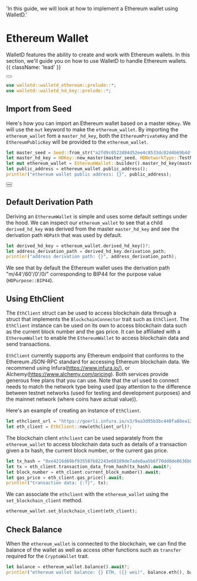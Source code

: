   'In this guide, we will look at how to implement a Ethereum wallet using WalletD.'

# Ethereum Wallet

WalletD features the ability to create and work with Ethereum wallets.
In this section, we'll guide you on how to use WalletD to handle Ethereum wallets. {{ className: 'lead' }}

<div className="not-prose">
  <Button
    href="/quickstart/#notes-on-following-the-guides"
    variant="text"
    arrow="right"
    children="Notes on following the guide examples"
  />
</div>


```rust {{ title: 'Imports needed for this section' }}
use walletd::walletd_ethereum::prelude::*;
use walletd::walletd_hd_key::prelude::*;
``` 

 ## Import from Seed

 Here's how you can import an Ethereum wallet based on a master `HDKey`. We will use the `mut` keyword to make the `ethereum_wallet`.
 By importing the `ethereum_wallet` fom a `master_hd_key`, both the `EthereumPrivateKey` and the `EthereumPublicKey` will be provided to the `ethereum_wallet`.

```rust {{ title: 'Example' }}
let master_seed = Seed::from_str("a2fd9c0522d84d52ee4c8533dc02d4b69b4df9b6255e1af20c9f1d4d691689f2a38637eb1ec778972bf845c32d5ae83c7536999b5666397ac32021b21e0accee")?;
let master_hd_key = HDKey::new_master(master_seed, HDNetworkType::TestNet)?;
let mut ethereum_wallet = EthereumWallet::builder().master_hd_key(master_hd_key).build()?;
let public_address = ethereum_wallet.public_address();
println!("ethereum wallet public address: {}", public_address);
```

<div className="not-prose">
  <Button
    href="/mnemonics_guide"
    variant="text"
    arrow="right"
    children="Check out our mnemonics guide for more info on the mnemonic seed"
  />
</div>


<div className="not-prose">
  <Button
    href="/hd_key"
    variant="text"
    arrow="right"
    children="Check out our HD Key guide for more info on the HD key"
  />
</div>


 ## Default Derivation Path

 Deriving an `EthereumWallet` is simple and uses some default settings under the hood.
 We can inspect our `ethereum_wallet` to see that a child `derived_hd_key` was derived from the master `master_hd_key` and see the derivation path `HDPath` that was used by default.

```rust {{ title: 'Example' }}
let derived_hd_key = ethereum_wallet.derived_hd_key()?;
let address_derivation_path = derived_hd_key.derivation_path;
println!("address derivation path: {}", address_derivation_path);
```
 We see that by default the Ethereum wallet uses the derivation path "m/44'/60'/0'/0/" corresponding to  BIP44 for the purpose value (`HDPurpose::BIP44`).


 ## Using EthClient

 The `EthClient` struct can be used to access blockchain data through a struct that implements the `BlockchainConnector` trait such as `EthClient`.
 The `EthClient` instance can be used on its own to access blockchain data such as the current block number and the gas price.
 It can be affiliated with a `EthereumWallet` to enable the `EthereumWallet` to access blockchain data and send transactions.

 `EthClient` currently supports any Ethereum endpoint that conforms to the Ethereum JSON-RPC standard for accessing Ethereum blockchain data.
 We recommend using Infura(https://www.infura.io/), or Alchemy(https://www.alchemy.com/pricing). Both services provide generous free plans that you can use.
 Note that the url used to connect needs to match the network type being used (pay attention to the difference between testnet networks (used for testing and development purposes) and the mainnet network (where coins have actual value)).

Here's an example of creating an instance of `EthClient`.

```rust {{ title: 'Example' }}
let ethclient_url = "https://goerli.infura.io/v3/9aa3d95b3bc440fa88ea12eaa4456161";
let eth_client = EthClient::new(ethclient_url)?;
```
 
The blockchain client `ethclient` can be used separately from the `ethereum_wallet` to access blockchain data such as details of a transaction given a tx hash, the current block number, or the current gas price.

```rust {{ title: 'Example' }}
let tx_hash = "0xe4216d69bf935587b82243e68189de7ade0aa5b6f70dd0de8636b8d643431c0b";
let tx = eth_client.transaction_data_from_hash(tx_hash).await?;
let block_number = eth_client.current_block_number().await;
let gas_price = eth_client.gas_price().await;
println!("transaction data: {:?}", tx);
```

We can associate the `ethclient` with the `ethereum_wallet` using the `set_blockchain_client` method.

```rust 
ethereum_wallet.set_blockchain_client(eth_client);
```

## Check Balance
When the `ethereum_wallet` is connected to the blockchain, we can find the balance of the wallet as well as access other functions such as `transfer` required for the `CryptoWallet` trait.

```rust {{ title: 'Example' }}
let balance = ethereum_wallet.balance().await?;
println!("ethereum wallet balance: {} ETH, ({} wei)", balance.eth(), balance.wei());
```


